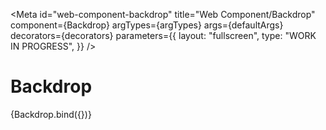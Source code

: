 <!-- @license CC0-1.0 -->


<Meta
  id="web-component-backdrop"
  title="Web Component/Backdrop"
  component={Backdrop}
  argTypes={argTypes}
  args={defaultArgs}
  decorators={decorators}
  parameters={{
    layout: "fullscreen",
    type: "WORK IN PROGRESS",
  }}
/>

# Backdrop

<Canvas>
  <Story name="Default">{Backdrop.bind({})}</Story>
</Canvas>

<ArgsTable story="Default" />

